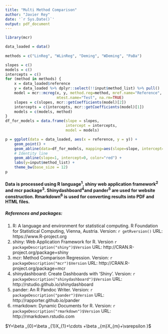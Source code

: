 ```yaml
---
title: "Multi Method Comparison"
author: "Javier Rey"
date: '`r Sys.Date()`'
output: pdf_document
---
```


```r
library(mcr)

data_loaded = data()
        
methods = c("LinReg", "WLinReg", "Deming", "WDeming", "PaBa")

slopes = c()
models = c()
intercepts = c()
for (method in methods) {
    x = data_loaded$reference
    y = data_loaded %>% dplyr::select(!!input$method_list) %>% pull()
    model = mcr::mcreg(x, y, method.reg=method, mref.name="Reference",
                       mtest.name="Test", na.rm=TRUE)
    slopes = c(slopes, mcr::getCoefficients(model)[2])
    intercepts = c(intercepts, mcr::getCoefficients(model)[1])
    models = c(models, method)
}
df_for_models = data.frame(slope = slopes,
                           intercept = intercepts,
                           model = models)

p = ggplot(data = data_loaded, aes(x = reference, y = y)) + 
    geom_point() +
    geom_abline(data=df_for_models, mapping=aes(slope=slope, intercept=intercept, color=model)) +
    # Identity line
    geom_abline(slope=1, intercept=0, color="red") +
    labs(y=input$method_list) +
    theme_bw(base_size = 12)
p
```

#### Data is processed using R language^1^, shiny web application framework^2^ and mcr package^3^. Shinydashboard^4^and pander^5^ are used for website construction. Rmarkdown^6^ is used for converting results into PDF and HTML files.

##### References and packages:

1. R: A language and environment for statistical computing. R Foundation for Statistical Computing, Vienna, Austria. Version: `r getRversion()` URL: https://www.R-project.org
2. shiny: Web Application Framework for R. Version `r packageDescription("shiny")$Version` URL: http://CRAN.R-project.org/package=shiny
3. mcr: Method Comparison Regression. Version: `r packageDescription("mcr")$Version` URL: http://CRAN.R-project.org/package=mcr
4. shinydashboard: Create Dashboards with 'Shiny'. Version: `r packageDescription("shinydashboard")$Version` URL: http://rstudio.github.io/shinydashboard
5. pander: An R Pandoc Writer. Version: `r packageDescription("pander")$Version` URL: http://rapporter.github.io/pander
6. rmarkdown: Dynamic Documents for R. Version: `r packageDescription("rmarkdown")$Version` URL: http://rmarkdown.rstudio.com


$Y=\beta _{0}+\beta _{1}X_{1}+\cdots +\beta _{m}X_{m}+\varepsilon }$


